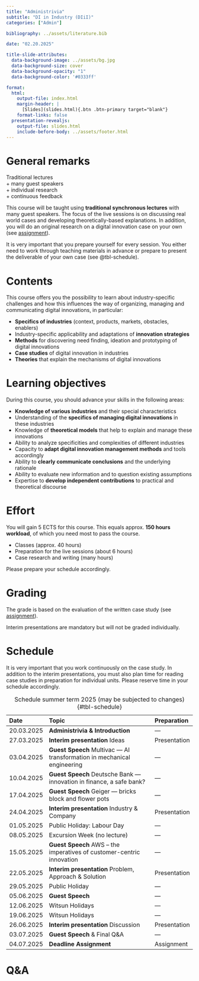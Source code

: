 ```yaml
---
title: "Administrivia"  
subtitle: "DI in Industry (DIiI)"
categories: ["Admin"]

bibliography: ../assets/literature.bib

date: "02.20.2025"

title-slide-attributes:
  data-background-image: ../assets/bg.jpg
  data-background-size: cover
  data-background-opacity: "1"
  data-background-color: '#0333ff'

format: 
  html:
    output-file: index.html
    margin-header: | 
      [Slides](slides.html){.btn .btn-primary target="blank"}
    format-links: false       
  presentation-revealjs:
    output-file: slides.html
    include-before-body: ../assets/footer.html
---
```


# General remarks

:::html-hidden
:::large
[Traditional lectures]{.fragment}    
[+ many guest speakers]{.fragment}     
[+ individual research]{.fragment}       
[+ continuous feedback]{.fragment}
:::
:::

:::notes
This course will be taught using **traditional synchronous lectures** with many guest speakers. The focus of the live sessions is on discussing real world cases and developing theoretically-based explanations. In addition, you will do an original research on a digital innovation case on your own (see [assignment](../assignment/)).

It is very important that you prepare yourself for every session. You either need to work through teaching materials in advance or prepare to present the deliverable of your own case (see @tbl-schedule).
:::

# Contents

This course offers you the possibility to learn about industry-specific challenges and how this influences the way of organizing, managing and communicating digital innovations, in particular:

:::{.incremental}
- __Specifics of industries__ (context, products, markets, obstacles, enablers)
- Industry-specific applicability and adaptations of __innovation strategies__
- __Methods__ for discovering need finding, ideation and prototyping of digital innovations
- __Case studies__ of digital innovation in industries
- __Theories__ that explain the mechanisms of digital innovations
:::

# Learning objectives

During this course, you should advance your skills in the following areas:

::: {.incremental}
- __Knowledge of various industries__ and their special characteristics 
- Understanding of the __specifics of managing digital innovations__ in these industries 
- Knowledge of __theoretical models__ that help to explain and manage these innovations
- Ability to analyze specificities and complexities of different industries 
- Capacity to __adapt digital innovation management methods__ and tools accordingly
- Ability to __clearly communicate conclusions__ and the underlying rationale
- Ability to evaluate new information and to question existing assumptions
- Expertise to __develop independent contributions__ to practical and theoretical discourse
:::

# Effort

You will gain 5 ECTS for this course. This equals approx. __150 hours workload__, of which you need most to pass the course.

::: {.incremental}
- Classes (approx. 40 hours)
- Preparation for the live sessions (about 6 hours)
- Case research and writing (many hours)
:::

::: {.fragment}
Please prepare your schedule accordingly.
:::

# Grading

The grade is based on the evaluation of the written case study (see [assignment](../assignment/)).

Interim presentations are mandatory but will not be graded individually.

# Schedule {.scrollable .smaller}

:::notes
It is very important that you work continuously on the case study. In addition to the interim presentations, you must also plan time for reading case studies in preparation for individual units. Please reserve time in your schedule accordingly.
:::

::: {.column-page-right}

| Date       | Topic                                                                   | Preparation      |
|:-----------|:------------------------------------------------------------------------|:-----------------|
| 20.03.2025 | **Administrivia & Introduction**                                        | —
| 27.03.2025 | **Interim presentation** Ideas                                          | Presentation
| 03.04.2025 | **Guest Speech** Multivac — AI transformation in mechanical engineering | —
| 10.04.2025 | **Guest Speech** Deutsche Bank — innovation in finance, a safe bank?    | —
| 17.04.2025 | **Guest Speech** Geiger — bricks block and flower pots                  | —
| 24.04.2025 | **Interim presentation** Industry & Company                             | Presentation
| 01.05.2025 | Public Holiday: Labour Day                                              | —
| 08.05.2025 | Excursion Week (no lecture)                                             | —
| 15.05.2025 | **Guest Speech** AWS – the imperatives of customer-centric innovation   | —
| 22.05.2025 | **Interim presentation** Problem, Approach & Solution                   | Presentation
| 29.05.2025 | Public Holiday                                                          | —
| 05.06.2025 | **Guest Speech**                                                        | — 
| 12.06.2025 | Witsun Holidays                                                         | —
| 19.06.2025 | Witsun Holidays                                                         | —
| 26.06.2025 | **Interim presentation** Discussion                                     | Presentation
| 03.07.2025 | **Guest Speech** & Final Q&A                                            | —
| 04.07.2025 | **Deadline Assignment**                                                 | Assignment

: Schedule summer term 2025 (may be subjected to changes) {#tbl-schedule}

:::

# Q&A {.html-hidden .unlisted .headline-only background-image="../assets/bg.jpg"}
